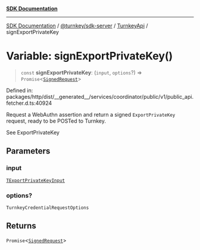 [**SDK Documentation**](../../../../../README.mdx)

***

[SDK Documentation](../../../../../packages.mdx) / [@turnkey/sdk-server](../../../README.mdx) / [TurnkeyApi](../README.mdx) / signExportPrivateKey

# Variable: signExportPrivateKey()

> `const` **signExportPrivateKey**: (`input`, `options`?) => `Promise`\<[`SignedRequest`](../../../../http/type-aliases/SignedRequest.mdx)\>

Defined in: packages/http/dist/\_\_generated\_\_/services/coordinator/public/v1/public\_api.fetcher.d.ts:40924

Request a WebAuthn assertion and return a signed `ExportPrivateKey` request, ready to be POSTed to Turnkey.

See ExportPrivateKey

## Parameters

### input

[`TExportPrivateKeyInput`](../type-aliases/TExportPrivateKeyInput.mdx)

### options?

`TurnkeyCredentialRequestOptions`

## Returns

`Promise`\<[`SignedRequest`](../../../../http/type-aliases/SignedRequest.mdx)\>
